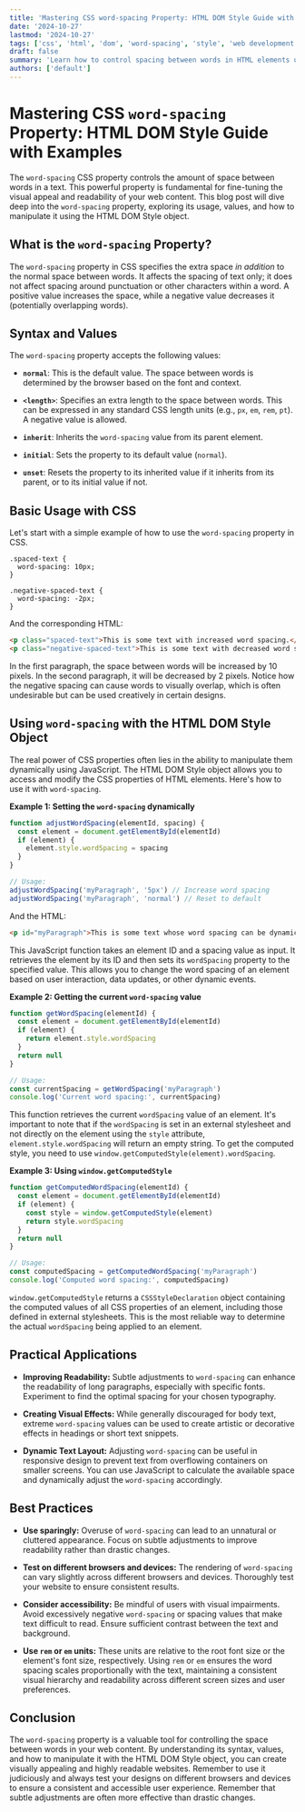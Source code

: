 ```yaml
---
title: 'Mastering CSS word-spacing Property: HTML DOM Style Guide with Examples'
date: '2024-10-27'
lastmod: '2024-10-27'
tags: ['css', 'html', 'dom', 'word-spacing', 'style', 'web development', 'front-end', 'typography']
draft: false
summary: 'Learn how to control spacing between words in HTML elements using the CSS `word-spacing` property. This comprehensive guide covers everything from basic usage to advanced techniques, including examples using the HTML DOM Style object.'
authors: ['default']
---
```


# Mastering CSS `word-spacing` Property: HTML DOM Style Guide with Examples

The `word-spacing` CSS property controls the amount of space between words in a text. This powerful property is fundamental for fine-tuning the visual appeal and readability of your web content. This blog post will dive deep into the `word-spacing` property, exploring its usage, values, and how to manipulate it using the HTML DOM Style object.

## What is the `word-spacing` Property?

The `word-spacing` property in CSS specifies the extra space _in addition_ to the normal space between words. It affects the spacing of text only; it does not affect spacing around punctuation or other characters within a word. A positive value increases the space, while a negative value decreases it (potentially overlapping words).

## Syntax and Values

The `word-spacing` property accepts the following values:

- **`normal`**: This is the default value. The space between words is determined by the browser based on the font and context.

- **`<length>`**: Specifies an extra length to the space between words. This can be expressed in any standard CSS length units (e.g., `px`, `em`, `rem`, `pt`). A negative value is allowed.

- **`inherit`**: Inherits the `word-spacing` value from its parent element.

- **`initial`**: Sets the property to its default value (`normal`).

- **`unset`**: Resets the property to its inherited value if it inherits from its parent, or to its initial value if not.

## Basic Usage with CSS

Let's start with a simple example of how to use the `word-spacing` property in CSS.

```plaintext
.spaced-text {
  word-spacing: 10px;
}

.negative-spaced-text {
  word-spacing: -2px;
}
```

And the corresponding HTML:

```html
<p class="spaced-text">This is some text with increased word spacing.</p>
<p class="negative-spaced-text">This is some text with decreased word spacing.</p>
```

In the first paragraph, the space between words will be increased by 10 pixels. In the second paragraph, it will be decreased by 2 pixels. Notice how the negative spacing can cause words to visually overlap, which is often undesirable but can be used creatively in certain designs.

## Using `word-spacing` with the HTML DOM Style Object

The real power of CSS properties often lies in the ability to manipulate them dynamically using JavaScript. The HTML DOM Style object allows you to access and modify the CSS properties of HTML elements. Here's how to use it with `word-spacing`.

**Example 1: Setting the `word-spacing` dynamically**

```javascript
function adjustWordSpacing(elementId, spacing) {
  const element = document.getElementById(elementId)
  if (element) {
    element.style.wordSpacing = spacing
  }
}

// Usage:
adjustWordSpacing('myParagraph', '5px') // Increase word spacing
adjustWordSpacing('myParagraph', 'normal') // Reset to default
```

And the HTML:

```html
<p id="myParagraph">This is some text whose word spacing can be dynamically adjusted.</p>
```

This JavaScript function takes an element ID and a spacing value as input. It retrieves the element by its ID and then sets its `wordSpacing` property to the specified value. This allows you to change the word spacing of an element based on user interaction, data updates, or other dynamic events.

**Example 2: Getting the current `word-spacing` value**

```javascript
function getWordSpacing(elementId) {
  const element = document.getElementById(elementId)
  if (element) {
    return element.style.wordSpacing
  }
  return null
}

// Usage:
const currentSpacing = getWordSpacing('myParagraph')
console.log('Current word spacing:', currentSpacing)
```

This function retrieves the current `wordSpacing` value of an element. It's important to note that if the `wordSpacing` is set in an external stylesheet and not directly on the element using the `style` attribute, `element.style.wordSpacing` will return an empty string. To get the computed style, you need to use `window.getComputedStyle(element).wordSpacing`.

**Example 3: Using `window.getComputedStyle`**

```javascript
function getComputedWordSpacing(elementId) {
  const element = document.getElementById(elementId)
  if (element) {
    const style = window.getComputedStyle(element)
    return style.wordSpacing
  }
  return null
}

// Usage:
const computedSpacing = getComputedWordSpacing('myParagraph')
console.log('Computed word spacing:', computedSpacing)
```

`window.getComputedStyle` returns a `CSSStyleDeclaration` object containing the computed values of all CSS properties of an element, including those defined in external stylesheets. This is the most reliable way to determine the actual `wordSpacing` being applied to an element.

## Practical Applications

- **Improving Readability:** Subtle adjustments to `word-spacing` can enhance the readability of long paragraphs, especially with specific fonts. Experiment to find the optimal spacing for your chosen typography.

- **Creating Visual Effects:** While generally discouraged for body text, extreme `word-spacing` values can be used to create artistic or decorative effects in headings or short text snippets.

- **Dynamic Text Layout:** Adjusting `word-spacing` can be useful in responsive design to prevent text from overflowing containers on smaller screens. You can use JavaScript to calculate the available space and dynamically adjust the `word-spacing` accordingly.

## Best Practices

- **Use sparingly:** Overuse of `word-spacing` can lead to an unnatural or cluttered appearance. Focus on subtle adjustments to improve readability rather than drastic changes.

- **Test on different browsers and devices:** The rendering of `word-spacing` can vary slightly across different browsers and devices. Thoroughly test your website to ensure consistent results.

- **Consider accessibility:** Be mindful of users with visual impairments. Avoid excessively negative `word-spacing` or spacing values that make text difficult to read. Ensure sufficient contrast between the text and background.

- **Use `rem` or `em` units:** These units are relative to the root font size or the element's font size, respectively. Using `rem` or `em` ensures the word spacing scales proportionally with the text, maintaining a consistent visual hierarchy and readability across different screen sizes and user preferences.

## Conclusion

The `word-spacing` property is a valuable tool for controlling the space between words in your web content. By understanding its syntax, values, and how to manipulate it with the HTML DOM Style object, you can create visually appealing and highly readable websites. Remember to use it judiciously and always test your designs on different browsers and devices to ensure a consistent and accessible user experience. Remember that subtle adjustments are often more effective than drastic changes.
